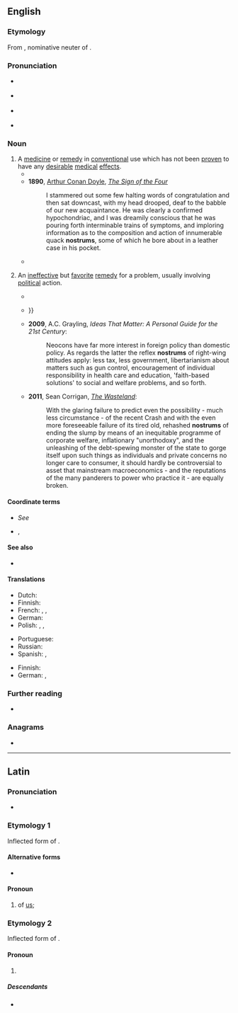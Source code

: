 ==English==
{{was wotd|2010|June|9}}

===Etymology===
From {{bor|en|la|nostrum||ours}}, nominative neuter of {{m|la|noster||our, ours}}.

===Pronunciation===
* {{a|UK}} {{IPA|en|/ˈnɒs.tɹəm/}}
* {{a|GA}} {{IPA|en|/ˈnɑ.stɹəm/}}
* {{a|US}} {{audio|en|en-us-nostrum.ogg}}
* {{rhymes|en|ɒstɹəm|ɑstɹəm|s=2}}

===Noun===
{{en-noun|s|nostra}}

# A [[medicine]] or [[remedy]] in [[conventional]] use which has not been [[proven]] to have any [[desirable]] [[medical]] [[effect]]s.
#* {{RQ:Fielding Tom Jones|book=V|chapter=II|passage=Nay, he would sometimes retire hither to take his beer, and it was not without difficulty that he was prevented from forcing Jones to take his beer too: for no quack ever held his '''nostrum''' to be a more general panacea than he did this; which, he said, had more virtue in it than was in all the physic in an apothecary's shop.}}
#* '''1890''', [[w:Arthur Conan Doyle|Arthur Conan Doyle]], ''[[w:The Sign of the Four|The Sign of the Four]]''
#*: I stammered out some few halting words of congratulation and then sat downcast, with my head drooped, deaf to the babble of our new acquaintance. He was clearly a confirmed hypochondriac, and I was dreamily conscious that he was pouring forth interminable trains of symptoms, and imploring information as to the composition and action of innumerable quack '''nostrums''', some of which he bore about in a leather case in his pocket.
#* {{quote-web|en|url=http://www.theguardian.com/science/2004/aug/26/research.science3|title=Find your thrill on blueberry hill|date=2004-08-25|work=The Guardian|passage=The latest nutraceutical '''nostrum''' could come from the blueberry. Pterostilbene, a compound derived from the fruit, shows promise as a compound to lower cholesterol with few side effects, Agnes Rimando, of the US Department of Agriculture natural products team in Oxford, Mississippi, told the American Chemical Society.}}
# {{lb|en|by extension}} An [[ineffective]] but [[favorite]] [[remedy]] for a problem, usually involving [[political]] action.
#* {{quote-journal|en|volume=1|issue=4|title=19th Century Nostrums are not Solutions to 21st Century Problems|year=1996|author={{w|Louis Rossetto}}|work={{w|Mute (magazine)|Mute}}|issn=1356-7748|passage=And not because some clatch of bureaucrats in Strasbourg or Luxembourg have issued yet another directive, but because Europeans are recognising that 19th century '''nostrums''' are not solutions to 21st century problems—on the contrary, they are the problem—and it's time  to encourage competition, risk taking, democracy and meritocracy, and, dare I say it, dreaming about a different, better future.}}
#* {{quote-web|en|url=http://www.theguardian.com/politics/2006/nov/22/uk.conservatives|title=Cameron told: it's time to ditch Churchill|date=2006-11-22|author=Tania Branigan|quotee={{w|Greg Clark}}|work=The Guardian|passage=In a paper being published today, he writes: "The traditional Conservative vision of welfare as a safety net encompasses another outdated Tory '''nostrum''' - that poverty is absolute, not relative. {{...}}}}
#* '''2009''', A.C. Grayling, ''Ideas That Matter: A Personal Guide for the 21st Century'':
#*: Neocons have far more interest in foreign policy than domestic policy. As regards the latter the reflex '''nostrums''' of right-wing attitudes apply: less tax, less government, libertarianism about matters such as gun control, encouragement of individual responsibility in health care and education, 'faith-based solutions' to social and welfare problems, and so forth.
#* '''2011''', Sean Corrigan, ''[http://www.zerohedge.com/news/wasteland-how-central-planning-broke-all-markets-and-what-we-can-do-fix-them The Wasteland]'':
#*: With the glaring failure to predict even the possibility - much less circumstance - of the recent Crash and with the even more foreseeable failure of its tired old, rehashed '''nostrums''' of ending the slump by means of an inequitable programme of corporate welfare, inflationary "unorthodoxy", and the unleashing of the debt-spewing monster of the state to gorge itself upon such things as individuals and private concerns no longer care to consumer, it should hardly be controversial to asset that mainstream macroeconomics - and the reputations of the many panderers to power who practice it - are equally broken.

====Coordinate terms====
* ''See'' {{l|en|panacea}}
* {{l|en|patent medicine}}, {{l|en|snake oil}}

====See also====
* {{l|en|placebo}}

====Translations====
{{trans-top|medicine or remedy which has not been proven to have any desirable medical effects}}
* Dutch: {{t|nl|paardenremedie}}
* Finnish: {{t|fi|patenttilääke}}
* French: {{t|fr|poudre de perlimpimpin}}, {{t+|fr|remède de bonne femme}}, {{t+|fr|orviétan}}
* German: {{t|de|Patentrezept|n}}
* Polish: {{t|pl|lekarstwo na wszystko}}, {{t+|pl|nostrum|m}}, {{t+|pl|panaceum|n}}
{{trans-mid}}
* Portuguese: {{t+|pt|panaceia|f}}
* Russian: {{t+|ru|панацея|f}}
* Spanish: {{t|es|[[remedio]] [[milagroso]]|m}}, {{t|es|[[droga]] [[de]] [[charlatán]]|f}}
{{trans-bottom}}

{{trans-top|ineffective but favorite remedy for a problem, especially political}}
{{trans-mid}}
* Finnish: {{t|fi|patenttilääke}}
* German: {{t|de|Patentrezept|n}}, {{t+|de|Patentlösung|f}}
{{trans-bottom}}

===Further reading===
* {{pedia}}

===Anagrams===
* {{anagrams|en|a=mnorstu|Urmston}}

----

==Latin==

===Pronunciation===
* {{la-IPA}}

===Etymology 1===
Inflected form of {{m|la|nōs||we}}.

====Alternative forms====
* {{l|la|nostrī}} {{qualifier|objective genitive}}

====Pronoun====
{{la-pronoun-form|nostrum}}

# of [[us]]; {{inflection of|la|nōs||par|gen}}

===Etymology 2===
Inflected form of {{m|la|noster||our, ours}}.

====Pronoun====
{{la-pronoun-form|nostrum}}

# {{inflection of|la|noster||nom//acc//voc|n|s|;|acc|m|s}}

=====Descendants=====
* {{desc|en|nostrum}}
